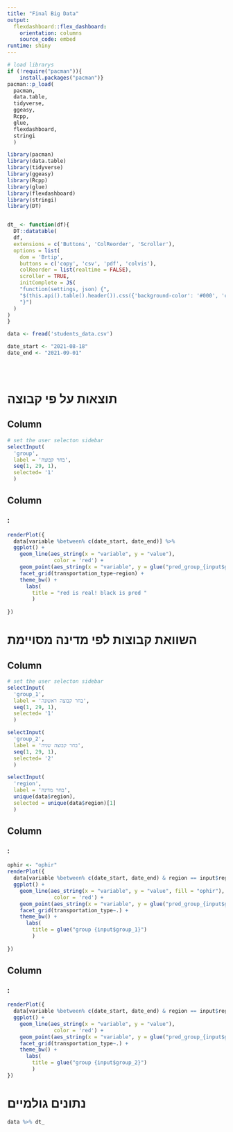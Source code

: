 ```yaml
---
title: "Final Big Data"
output: 
  flexdashboard::flex_dashboard:
    orientation: columns
    source_code: embed
runtime: shiny
---
```





```r
# load librarys
if (!require("pacman")){                                  
    install.packages("pacman")}                       
pacman::p_load(
  pacman,
  data.table,
  tidyverse,
  ggeasy,
  Rcpp,
  glue,
  flexdashboard,
  stringi
  )

library(pacman)
library(data.table)
library(tidyverse)
library(ggeasy)
library(Rcpp)
library(glue)
library(flexdashboard)
library(stringi)
library(DT)


dt_ <- function(df){
  DT::datatable(
  df, 
  extensions = c('Buttons', 'ColReorder', 'Scroller'),
  options = list(
    dom = 'Brtip',
    buttons = c('copy', 'csv', 'pdf', 'colvis'),
    colReorder = list(realtime = FALSE),
    scroller = TRUE,
    initComplete = JS(
    "function(settings, json) {",
    "$(this.api().table().header()).css({'background-color': '#000', 'color': '#fff'});",
    "}")
  )
)
}
```

```r
data <- fread('students_data.csv')

date_start <- "2021-08-18"
date_end <- "2021-09-01"





```



# תוצאות על פי קבוצה

Column {.sidebar}
-----------------------------------------------------------------------

```r
# set the user selecton sidebar
selectInput(
  'group',
  label = 'בחר קבוצה',
  seq(1, 29, 1),
  selected= '1'
  )

```

Column
-----------------------------------------------------------------------

### :

```r
renderPlot({
  data[variable %between% c(date_start, date_end)] %>% 
  ggplot() +
    geom_line(aes_string(x = "variable", y = "value"),
               color = 'red') +
    geom_point(aes_string(x = "variable", y = glue("pred_group_{input$group}"))) +
    facet_grid(transportation_type~region) +
    theme_bw() +
      labs(
        title = "red is real! black is pred "
        )
  
})
```


# השוואת קבוצות לפי מדינה מסויימת



Column {.sidebar}
-----------------------------------------------------------------------

```r
# set the user selecton sidebar
selectInput(
  'group_1',
  label = 'בחר קבוצה ראשונה',
  seq(1, 29, 1),
  selected= '1'
  )

selectInput(
  'group_2',
  label = 'בחר קבוצה שניה',
  seq(1, 29, 1),
  selected= '2'
  )

selectInput(
  'region',
  label = 'בחר מדינה',
  unique(data$region),
  selected = unique(data$region)[1]
  )


```

Column
-----------------------------------------------------------------------

### :

```r
ophir <- "ophir"
renderPlot({
  data[variable %between% c(date_start, date_end) & region == input$region] %>% 
  ggplot() +
    geom_line(aes_string(x = "variable", y = "value", fill = "ophir"),
               color = 'red') +
    geom_point(aes_string(x = "variable", y = glue("pred_group_{input$group_1}"))) +
    facet_grid(transportation_type~.) +
    theme_bw() +
      labs(
        title = glue("group {input$group_1}")
        )
  
})
```



Column
-----------------------------------------------------------------------

### :

```r
renderPlot({
  data[variable %between% c(date_start, date_end) & region == input$region] %>% 
  ggplot() +
    geom_line(aes_string(x = "variable", y = "value"),
               color = 'red') +
    geom_point(aes_string(x = "variable", y = glue("pred_group_{input$group_2}"))) +
    facet_grid(transportation_type~.) +
    theme_bw() +
      labs(
        title = glue("group {input$group_2}")
        )
})
```




# נתונים גולמיים

```r
data %>% dt_
```

